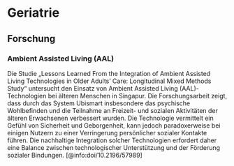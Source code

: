 # Geriatrie

## Forschung

### Ambient Assisted Living (AAL)

Die Studie „Lessons Learned From the Integration of Ambient Assisted Living Technologies in Older Adults’ Care: Longitudinal Mixed Methods Study“ untersucht den Einsatz von Ambient Assisted Living (AAL)-Technologien bei älteren Menschen in Singapur. Die Forschungsarbeit zeigt, dass durch das System Ubismart insbesondere das psychische Wohlbefinden und die Teilnahme an Freizeit- und sozialen Aktivitäten der älteren Erwachsenen verbessert wurden. Die Technologie vermittelt ein Gefühl von Sicherheit und Geborgenheit, kann jedoch paradoxerweise bei einigen Nutzern zu einer Verringerung persönlicher sozialer Kontakte führen. Die nachhaltige Integration solcher Technologien erfordert daher eine Balance zwischen technologischer Unterstützung und der Förderung sozialer Bindungen. [@info:doi/10.2196/57989]
